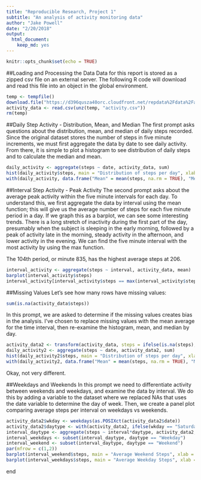 ```yaml
---
title: "Reproducible Research, Project 1"
subtitle: "An analysis of activity monitoring data"
author: "Jake Powell"
date: "2/20/2018"
output: 
  html_document: 
    keep_md: yes
---
```


```r
knitr::opts_chunk$set(echo = TRUE)
```

##Loading and Processing the Data
Data for this report is stored as a zipped csv file on an external server. The following R code will download and read this file into an object in the global environment.

```r
temp <- tempfile()
download.file("https://d396qusza40orc.cloudfront.net/repdata%2Fdata%2Factivity.zip", temp)
activity_data <- read.csv(unz(temp, "activity.csv"))
rm(temp)
```

##Daily Step Activity - Distribution, Mean, and Median
The first prompt asks questions about the distribution, mean, and median of daily steps recorded. Since the original dataset stores the number of steps in five minute increments, we must first aggregate the data by date to see daily activity. From there, it is simple to plot a histogram to see distribution of daily steps and to calculate the median and mean.

```r
daily_activity <- aggregate(steps ~ date, activity_data, sum)
hist(daily_activity$steps, main = "Distribution of steps per day", xlab = "Daily Steps", ylab = "Frequency", breaks = 20)
with(daily_activity, data.frame("Mean" = mean(steps, na.rm = TRUE), "Median" = median(steps, na.rm = TRUE)))
```

##Interval Step Activity - Peak Activity
The second prompt asks about the average peak activity within the five minute intervals for each day. To understand this, we first aggregate the data by interval using the mean function; this will give us the average number of steps for each five minute period in a day. If we graph this as a barplot, we can see some interesting trends. There is a long stretch of inactivity during the first part of the day, presumably when the subject is sleeping in the early morning, followed by a peak of activity late in the morning, steady activity in the afternoon, and lower activity in the evening. We can find the five minute interval with the most activity by using the max function.  
  
The 104th period, or minute 835, has the highest average steps at 206.

``` r
interval_activity <- aggregate(steps ~ interval, activity_data, mean)
barplot(interval_activity$steps)
interval_activity[interval_activity$steps == max(interval_activity$steps, na.rm = TRUE), ]
```

##Missing Values
Let's see how many rows have missing values:
``` r
sum(is.na(activity_data$steps))
```

In this prompt, we are asked to determine if the missing values creates bias in the analysis. I've chosen to replace missing values with the mean average for the time interval, then re-examine the histogram, mean, and median by day.

``` r
activity_data2 <- transform(activity_data, steps = ifelse(is.na(steps), ave(steps, interval, FUN = function(x) mean(x, na.rm = TRUE)), steps))
daily_activity2 <- aggregate(steps ~ date, activity_data2, sum)
hist(daily_activity2$steps, main = "Distribution of steps per day", xlab = "Daily Steps", ylab = "Frequency", breaks = 20)
with(daily_activity2, data.frame("Mean" = mean(steps, na.rm = TRUE), "Median" = median(steps, na.rm = TRUE)))
```
Okay, not very different.

##Weekdays and Weekends
In this prompt we need to differentiate activity between weekends and weekdays, and examine the data by interval. We do this by adding a variable to the dataset where we replaced NAs that uses the date variable to determine the day of week. Then, we create a panel plot comparing average steps per interval on weekdays vs weekends.
``` r
activity_data2$wkday <- weekdays(as.POSIXct(activity_data2$date))
activity_data2$daytype <- with(activity_data2, ifelse(wkday == "Saturday" | wkday == "Sunday", "Weekend", "Weekday"))
interval_daytype <- aggregate(steps ~ interval*daytype, activity_data2, mean)
interval_weekdays <- subset(interval_daytype, daytype == "Weekday")
interval_weekend <- subset(interval_daytype, daytype == "Weekend")
par(mfrow = c(1,2))
barplot(interval_weekend$steps, main = "Average Weekend Steps", xlab = "Interval Time", ylab = "Steps", ylim = c(0,250))
barplot(interval_weekdays$steps, main = "Average Weekday Steps", xlab = "Interval Time", ylab = "Steps", ylim = c(0,250))
```
end